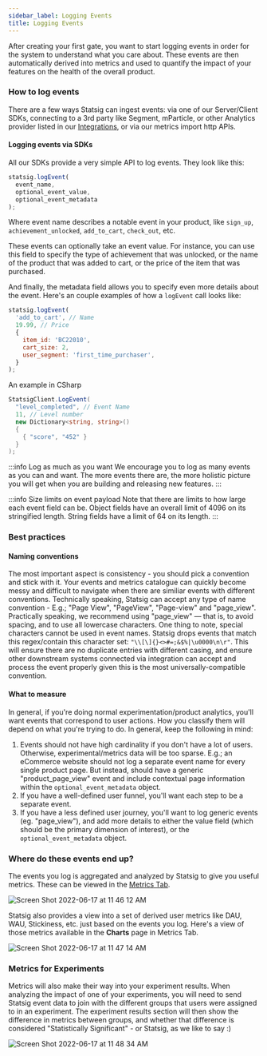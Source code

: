 ```yaml
---
sidebar_label: Logging Events
title: Logging Events
---
```


After creating your first gate, you want to start logging events in order for the system to understand what you care about. These events are then automatically derived into metrics and used to quantify the impact of your features on the health of the overall product.

### How to log events

There are a few ways Statsig can ingest events: via one of our Server/Client SDKs, connecting to a 3rd party like Segment, mParticle, or other Analytics provider listed in our [Integrations](/integrations/introduction), or via our metrics import http APIs.

#### Logging events via SDKs

All our SDKs provide a very simple API to log events. They look like this:

```js
statsig.logEvent(
  event_name, 
  optional_event_value, 
  optional_event_metadata
);
```

Where event name describes a notable event in your product, like `sign_up`, `achievement_unlocked`, `add_to_cart`, `check_out`, etc.

These events can optionally take an event value.  For instance, you can use this field to specify the type of achievement that was unlocked, or the name of the product that was added to cart, or the price of the item that was purchased.  

And finally, the metadata field allows you to specify even more details about the event.  Here's an couple examples of how a ```logEvent``` call looks like:

```js
statsig.logEvent(
  'add_to_cart', // Name
  19.99, // Price
  { 
    item_id: 'BC22010', 
    cart_size: 2,
    user_segment: 'first_time_purchaser',
  }
);
```

An example in CSharp

```csharp
StatsigClient.LogEvent(
  "level_completed", // Event Name
  11, // Level number
  new Dictionary<string, string>()
  { 
    { "score", "452" } 
  }
);
```

:::info Log as much as you want
We encourage you to log as many events as you can and want. The more events there are, the more holistic picture you will get when you are building and releasing new features.
:::

:::info Size limits on event payload
Note that there are limits to how large each event field can be.
Object fields have an overall limit of 4096 on its stringified length.
String fields have a limit of 64 on its length.
:::

### Best practices

#### Naming conventions

The most important aspect is consistency - you should pick a convention and stick with it. Your events and metrics catalogue can quickly become messy and difficult to navigate when there are similiar events with different conventions. Technically speaking, Statsig can accept any type of name convention - E.g.; "Page View", "PageView", "Page-view" and "page_view". Practically speaking, we recommend using "page_view" — that is, to avoid spacing, and to use all lowercase characters. One thing to note, special characters cannot be used in event names. Statsig drops events that match this regex/contain this character set: `"\\[\]{}<>#=;&$%|\u0000\n\r"`. This will ensure there are no duplicate entries with different casing, and ensure other downstream systems connected via integration can accept and process the event properly given this is the most universally-compatible convention. 

#### What to measure

In general, if you're doing normal experimentation/product analytics, you'll want events that correspond to user actions. How you classify them will depend on what you're trying to do.  In general, keep the following in mind:
1. Events should not have high cardinality if you don't have a lot of users. Otherwise, experimental/metrics data will be too sparse. E.g.; an eCommerce website should not log a separate event name for every single product page. But instead, should have a generic "product_page_view" event and include contextual page information within the `optional_event_metadata` object. 
2. If you have a well-defined user funnel, you'll want each step to be a separate event.
3. If you have a less defined user journey, you'll want to log generic events (eg. "page_view"), and add more details to either the value field (which should be the primary dimension of interest), or the `optional_event_metadata` object.

### Where do these events end up?

The events you log is aggregated and analyzed by Statsig to give you useful metrics.  These can be viewed in the [Metrics Tab](/metrics).

![Screen Shot 2022-06-17 at 11 46 12 AM](https://user-images.githubusercontent.com/74584483/174369069-d829d97e-8eed-4d2e-8207-e6dd92de27ff.png)

Statsig also provides a view into a set of derived user metrics like DAU, WAU, Stickiness, etc. just based on the events you log.  Here's a view of those metrics available in the **Charts** page in Metrics Tab.

![Screen Shot 2022-06-17 at 11 47 14 AM](https://user-images.githubusercontent.com/74584483/174371316-cd1443a5-70a1-483c-8d36-a16b4d451891.png)

### Metrics for Experiments

Metrics will also make their way into your experiment results.  When analyzing the impact of one of your experiments, you will need to send Statsig event data to join with the different groups that users were assigned to in an experiment.  The experiment results section will then show the difference in metrics between groups, and whether that difference is considered "Statistically Significant" - or Statsig, as we like to say :)

![Screen Shot 2022-06-17 at 11 48 34 AM](https://user-images.githubusercontent.com/74584483/174374052-44804949-d565-499a-9555-807646439f89.png)
